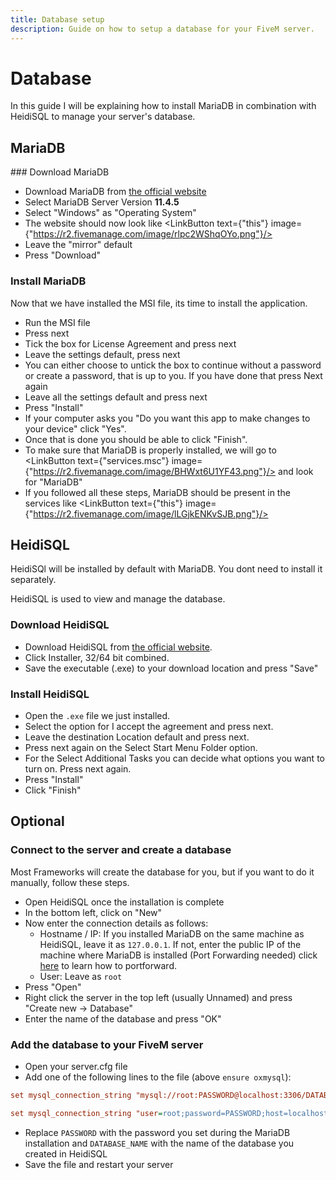 ```yaml
---
title: Database setup
description: Guide on how to setup a database for your FiveM server.
---
```



# Database

In this guide I will be explaining how to install MariaDB in combination with HeidiSQL to manage your server's database.

## MariaDB
<Steps>
### Download MariaDB

- Download MariaDB from [the official website](https://mariadb.org/download)
- Select MariaDB Server Version **11.4.5**
- Select "Windows" as "Operating System"
- The website should now look like <LinkButton text={"this"} image={"https://r2.fivemanage.com/image/rlpc2WShqOYo.png"}/>
- Leave the "mirror" default
- Press "Download"

### Install MariaDB

Now that we have installed the MSI file, its time to install the application.
- Run the MSI file
- Press next
- Tick the box for License Agreement and press next
- Leave the settings default, press next
- You can either choose to untick the box to continue without a password or create a password, that is up to you. If you have done that press Next again
- Leave all the settings default and press next
- Press "Install"
- If your computer asks you "Do you want this app to make changes to your device" click "Yes".
- Once that is done you should be able to click "Finish".
- To make sure that MariaDB is properly installed, we will go to <LinkButton text={"services.msc"} image={"https://r2.fivemanage.com/image/BHWxt6U1YF43.png"}/> and look for "MariaDB"
- If you followed all these steps, MariaDB should be present in the services like <LinkButton text={"this"} image={"https://r2.fivemanage.com/image/lLGjkENKvSJB.png"}/>
</Steps>

## HeidiSQL

<Callout type="warning">
HeidiSQl will be installed by default with MariaDB. You dont need to install it separately.
</Callout>

HeidiSQL is used to view and manage the database.
<Steps>

### Download HeidiSQL

- Download HeidiSQL from [the official website](https://www.heidisql.com/download.php).
- Click Installer, 32/64 bit combined.
- Save the executable (.exe) to your download location and press "Save"

### Install HeidiSQL

- Open the `.exe` file we just installed.
- Select the option for I accept the agreement and press next.
- Leave the destination Location default and press next.
- Press next again on the Select Start Menu Folder option.
- For the Select Additional Tasks you can decide what options you want to turn on. Press next again.
- Press "Install"
- Click "Finish"

</Steps>

## Optional

### Connect to the server and create a database

<Callout type="warning">
Most Frameworks will create the database for you, but if you want to do it manually, follow these steps.
</Callout>

- Open HeidiSQL once the installation is complete
- In the bottom left, click on "New"
- Now enter the connection details as follows:
  - Hostname / IP: If you installed MariaDB on the same machine as HeidiSQL, leave it as `127.0.0.1`. If not, enter the public IP of the machine where MariaDB is installed (Port Forwarding needed) click [here](https://docs.yorick.gg/FiveM/Server/Windows/Portforwarding) to learn how to portforward.
  - User: Leave as `root`
- Press "Open"
- Right click the server in the top left (usually Unnamed) and press "Create new -> Database"
- Enter the name of the database and press "OK"

### Add the database to your FiveM server
- Open your server.cfg file
- Add one of the following lines to the file (above `ensure oxmysql`):
```cfg
set mysql_connection_string "mysql://root:PASSWORD@localhost:3306/DATABASE_NAME"
```
```cfg
set mysql_connection_string "user=root;password=PASSWORD;host=localhost;port=3306;database=DATABASE_NAME"
```
- Replace `PASSWORD` with the password you set during the MariaDB installation and `DATABASE_NAME` with the name of the database you created in HeidiSQL
- Save the file and restart your server
